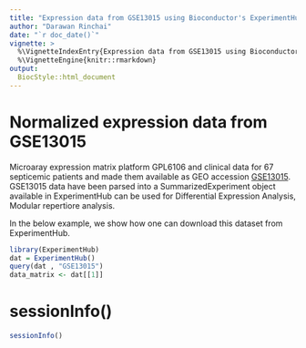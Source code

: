 ```yaml
---
title: "Expression data from GSE13015 using Bioconductor's ExperimentHub"
author: "Darawan Rinchai"
date: "`r doc_date()`"
vignette: >
  %\VignetteIndexEntry{Expression data from GSE13015 using Bioconductor's ExperimentHub}
  %\VignetteEngine{knitr::rmarkdown}
output: 
  BiocStyle::html_document
---
```


# Normalized expression data from GSE13015 
Microaray expression matrix platform GPL6106 and clinical data for 67 septicemic patients and made them available as GEO accession [GSE13015](https://www.ncbi.nlm.nih.gov/geo/query/acc.cgi?acc=GSE13015). GSE13015 data have been parsed into a SummarizedExperiment object available in ExperimentHub
can be used for Differential Expression Analysis, Modular repertiore analysis.

In the below example, we show how one can download this dataset from 
ExperimentHub.

```r
library(ExperimentHub)
dat = ExperimentHub()
query(dat , "GSE13015")
data_matrix <- dat[[1]]
```

# sessionInfo()

```r
sessionInfo()
```